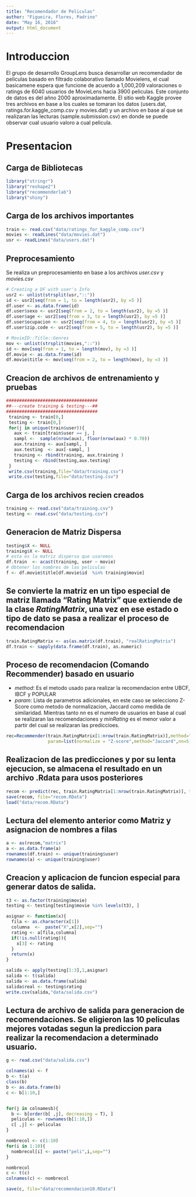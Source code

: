 ```yaml
---
title: "Recomendador de Peliculas"
author: "Figueira, Flores, Padrino"
date: "May 16, 2016"
output: html_document
---
```

# Introduccion
El grupo de desarrollo GroupLens busca desarrollar un recomendador de peliculas basado en filtrado colaborativo llamado Movielens, el cual basicamene espera que funcione de acuerdo a  1,000,209 valoraciones o ratings de 6040 usuarios de MovieLens hacia 3900 peliculas. Este conjunto de datos es del añno 2000 aproximadamente.
El sitio web Kaggle provee tres archivos en base a los cuales se tomaran los datos (users.dat, ratings.for.kaggle_comp.csv y movies.dat) y un archivo en base al que se realizaran las lecturas (sample.submission.csv) en donde se puede observar cual usuario valoro a cual pelicula.

# Presentacion

## Carga de Bibliotecas

```r
library("stringr")
library("reshape2")
library("recommenderlab")
library("shiny")
```

## Carga de los archivos importantes
```r
train <- read.csv("data/ratings_for_kaggle_comp.csv")
movies <- readLines("data/movies.dat")
usr <- readLines("data/users.dat")
```

## Preprocesamiento
Se realiza un preprocesamiento en base a los archivos _user.csv_ y _movies.csv_
```r
# Creating a DF with user's Info
usr2 <- unlist(strsplit(usr,"::"))
id <- usr2[seq(from = 1, to = length(usr2), by =5 )]
df.user <- as.data.frame(id)
df.user$sexo <- usr2[seq(from = 2, to = length(usr2), by =5 )]
df.user$age <- usr2[seq(from = 3, to = length(usr2), by =5 )]
df.user$ocupacion <- usr2[seq(from = 4, to = length(usr2), by =5 )]
df.user$zip.code <- usr2[seq(from = 5, to = length(usr2), by =5 )]

# MovieID::Title::Genres
mov <- unlist(strsplit(movies,"::"))
id <- mov[seq(from = 1, to = length(mov), by =3 )]
df.movie <- as.data.frame(id)
df.movie$title <- mov[seq(from = 2, to = length(mov), by =3 )]
```


## Creacion de archivos de entrenamiento y pruebas
```r
################################### 
##---create training & testing---##
###################################
 training <- train[0,]
 testing <- train[0,]
 for(j in unique(train$user)){
   aux <- train[train$user == j, ]
   sampl <-  sample(nrow(aux), floor(nrow(aux) * 0.70))
   aux.training <- aux[sampl, ]
   aux.testing  <- aux[-sampl, ]
   training <- rbind(training, aux.training )
   testing <- rbind(testing,aux.testing)
 }
 write.csv(training,file="data/training.csv")
 write.csv(testing,file="data/testing.csv")
```



## Carga de los archivos recien creados
```r
training <- read.csv("data/training.csv")
testing <- read.csv("data/testing.csv")
```


## Generacion de Matriz Dispersa
```r
testing$X <- NULL
training$X <- NULL
# esta es la matriz dispersa que usaremos 
df.train  <- acast(training, user ~ movie)
# Obtener los nombres de las peliculas
f <- df.movie$title[df.movie$id  %in% training$movie]
```

## Se convierte la matriz en un tipo especial de matriz llamada "Rating Matrix" que extiende de la clase _RatingMatrix_, una vez en ese estado o tipo de dato se pasa a realizar el proceso de recomendacion
```r
train.RatingMatrix <- as(as.matrix(df.train), "realRatingMatrix")
df.train <- sapply(data.frame(df.train), as.numeric)
```

## Proceso de recomendacion (Comando __Recommender__) __basado en usuario__
- _method_: Es el metodo usado para realizar la recomendacion entre UBCF, IBCF y POPULAR
- _param_: Lista de parametros adicionales, en este caso se selecciono Z-Score como metodo de normalizacion, Jaccard como medida de similaridad. Mientras tanto _nn_ es el numero de usuarios en base al cual se realizaran las recomendaciones y _minRating_ es el menor valor a partir del cual se realizaran las prediccioes.
```r
rec=Recommender(train.RatingMatrix[1:nrow(train.RatingMatrix)],method="UBCF",
                param=list(normalize = "Z-score",method="Jaccard",nn=5, minRating=1))
```

## Realizacion de las predicciones y por su lenta ejecucion, se almacena el resultado en un archivo .Rdata para usos posteriores
```r
recom <- predict(rec, train.RatingMatrix[1:nrow(train.RatingMatrix)], type="ratings")
save(recom, file="recom.RData")
load("data/recom.RData")

```

## Lectura del elemento anterior como Matriz y asignacion de nombres a filas
```r
a <- as(recom,"matrix")
a <- as.data.frame(a)
rownames(df.train) <- unique(training$user)
rownames(a) <- unique(training$user)
```

## Creacion y aplicacion de funcion especial para generar datos de salida.
```r
t3 <- as.factor(training$movie)
testing <- testing[testing$movie %in% levels(t3), ]

asignar <- function(x){
  fila <- as.character(x[1])
  columna  <-  paste("X",x[2],sep="")
  rating <- a[fila,columna]
  if(!is.null(rating)){
    x[3] <- rating
  }
  return(x)
}

salida <- apply(testing[1:3],1,asignar)
salida <- t(salida)
salida <- as.data.frame(salida)
salida$real <- testing$rating
write.csv(salida,"data/salida.csv")
```

## Lectura de archivo de salida para generacion de recomendaciones. Se eligieron las 10 peliculas mejores votadas segun la prediccion para realizar la recomendacion a determinado usuario.
```r
g <- read.csv("data/salida.csv")

colnames(a) <- f
b <- t(a)
class(b)
b <- as.data.frame(b)
c <- b[1:10,]


for(j in colnamesb){
  b <- b[order(b[ ,j], decreasing = T), ]
  peliculas <- rownames(b[1:10,])
  c[ ,j] <- peliculas 
}

nombrecol <- c(1:10)
for(i in 1:10){
  nombrecol[i] <- paste("peli",i,sep="")
}

nombrecol
c <- t(c)
colnames(c) <- nombrecol

save(c, file="data/recomendacion10.RData")
```


